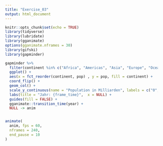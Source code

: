 ```yaml
---
title: "Exercise_03"
output: html_document
---
```


```r
knitr::opts_chunk$set(echo = TRUE)
library(tidyverse)
library(lubridate)
library(gganimate)
options(gganimate.nframes = 30)
library(gifski)
library(gapminder)
```



```r
gapminder %>% 
  filter(continent %in% c("Africa", "Americas", "Asia", "Europe", "Oceania")) %>% 
  ggplot() +
  aes(x = fct_reorder(continent, pop) , y = pop, fill = continent) +
  coord_flip() +
  geom_col() +
  scale_y_continuous(name = "Population in Milliarden", labels = c("0","1", "2", "3", "4")) +
  labs(title = "Jahr: {frame_time}",  x = NULL) +                     
  guides(fill = FALSE) + 
  gganimate::transition_time(year) +
  NULL -> anim


animate(
  anim, fps = 60,
  nframes = 240,
  end_pause = 10
)
```
